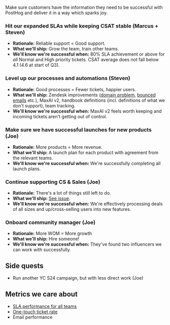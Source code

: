 Make sure customers have the information they need to be successful with PostHog and deliver it in a way which sparks joy.

### Hit our expanded SLAs while keeping CSAT stable (Marcus + Steven)
- **Rationale:** Reliable support = Good support.
- **What we'll ship:** Grow the team, train other teams. 
- **We'll know we're successful when:** 80% SLA achievement or above for _all_ Normal and High priority tickets. CSAT average does not fall below 4.1 (4.6 at start of Q3).

### Level up our processes and automations (Steven)
- **Rationale:** Good processes = Fewer tickets, happier users.
- **What we'll ship:** Zendesk improvements ([domain problem](https://github.com/PostHog/meta/issues/201), [bounced emails](https://github.com/PostHog/company-internal/issues/1324) etc.), MaxAI v2, handbook definitions (incl. definitions of what we don't support), team tracking.
- **We'll know we're successful when:** MaxAI v2 feels worth keeping and incoming tickets aren't getting out of control.

### Make sure we have successful launches for new products (Joe)
- **Rationale:** More products = More revenue. 
- **What we'll ship:** A launch plan for each product with agreement from the relevant teams.
- **We'll know we're successful when:** We're successfully completing all launch plans.

### Continue supporting CS & Sales (Joe)
- **Rationale:** There's a lot of things still left to do.
- **What we'll ship:** [See issue](https://github.com/PostHog/meta/issues/193).
- **We'll know we're successful when:** We're effectively processing deals of all sizes and up/cross-selling users into new features.

### Onboard community manager (Joe)
- **Rationale:** More WOM = More growth
- **What we'll ship:** Hire someone!
- **We'll know we're successful when:** They've found two influencers we can work with successfully.

## Side quests
- Run another YC S24 campaign, but with less direct work (Joe)

## Metrics we care about
- [SLA performance for all teams](https://posthoghelp.zendesk.com/explore/dashboard/4582AA201FBA169201131FB08B5FA60F92E98F6A4FCBBB6869A888ABA354A47C)
- [One-touch ticket rate](https://posthoghelp.zendesk.com/explore/dashboard/4582AA201FBA169201131FB08B5FA60F92E98F6A4FCBBB6869A888ABA354A47C)
- Email performance


